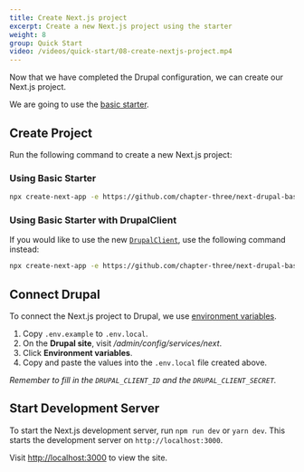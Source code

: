```yaml
---
title: Create Next.js project
excerpt: Create a new Next.js project using the starter
weight: 8
group: Quick Start
video: /videos/quick-start/08-create-nextjs-project.mp4
---
```


Now that we have completed the Drupal configuration, we can create our Next.js project.

We are going to use the [basic starter](https://github.com/chapter-three/next-drupal/tree/master/starters/basic-starter).

## Create Project

Run the following command to create a new Next.js project:

### Using Basic Starter

```sh
npx create-next-app -e https://github.com/chapter-three/next-drupal-basic-starter
```

### Using Basic Starter with DrupalClient

If you would like to use the new [`DrupalClient`](/docs/client), use the following command instead:

```sh
npx create-next-app -e https://github.com/chapter-three/next-drupal-basic-starter-client
```

## Connect Drupal

To connect the Next.js project to Drupal, we use [environment variables](https://nextjs.org/docs/basic-features/environment-variables).

1. Copy `.env.example` to `.env.local`.
2. On the **Drupal site**, visit _/admin/config/services/next_.
3. Click **Environment variables**.
4. Copy and paste the values into the `.env.local` file created above.

_Remember to fill in the `DRUPAL_CLIENT_ID` and the `DRUPAL_CLIENT_SECRET`._

## Start Development Server

To start the Next.js development server, run `npm run dev` or `yarn dev`. This starts the development server on `http://localhost:3000`.

Visit [http://localhost:3000](http://localhost:3000) to view the site.
